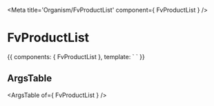 
<Meta title='Organism/FvProductList' component={ FvProductList } />

# FvProductList

<Canvas>
<Story name='Common' height='150px'>{{
  components: { FvProductList },
  template: `<FvProductList>
  </FvProductList>`
}}</Story>
</Canvas>

## ArgsTable

<ArgsTable of={ FvProductList } />
